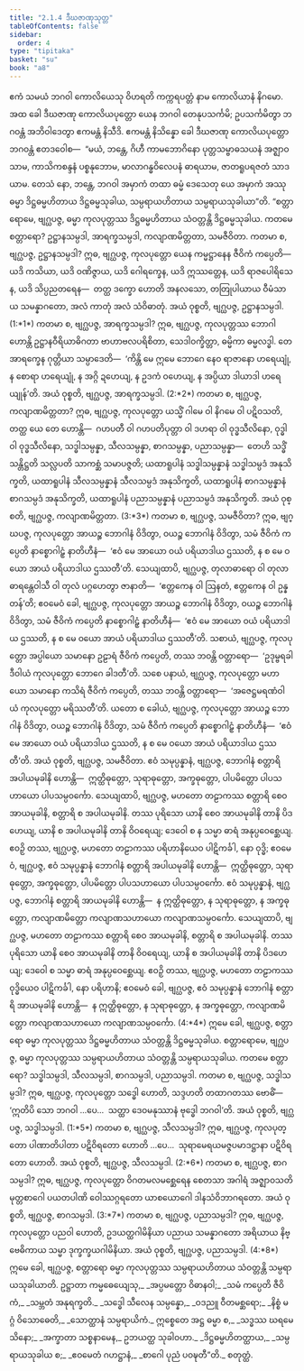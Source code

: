 ```yaml
---
title: "2.1.4 ဒီဃဇာဏုသုတ္တ"
tableOfContents: false
sidebar:
  order: 4
type: "tipitaka"
basket: "su"
book: "a8"
---
```



<DynamicBreadcrumb />

<Division number="54" book="a8" e="ch" v="17" p="107">

<Paragraph number="563" book="a8">
ဧကံ သမယံ ဘဂဝါ ကောလိယေသု ဝိဟရတိ ကက္ကရပတ္တံ နာမ ကောလိယာနံ နိဂမော. အထ ခေါ ဒီဃဇာဏု ကောလိယပုတ္တော ယေန ဘဂဝါ တေနုပသင်္ကမိ; ဥပသင်္ကမိတွာ ဘဂဝန္တံ အဘိဝါဒေတွာ ဧကမန္တံ နိသီဒိ. ဧကမန္တံ နိသိန္နော ခေါ ဒီဃဇာဏု ကောလိယပုတ္တော ဘဂဝန္တံ ဧတဒဝေါစ—  “မယံ, ဘန္တေ, ဂိဟီ ကာမဘောဂိနော ပုတ္တသမ္ဗာဓသယနံ အဇ္ဈာဝသာမ, ကာသိကစန္ဒနံ ပစ္စနုဘောမ, မာလာဂန္ဓဝိလေပနံ ဓာရယာမ, ဇာတရူပရဇတံ သာဒယာမ. တေသံ နော, ဘန္တေ, ဘဂဝါ အမှာကံ တထာ ဓမ္မံ ဒေသေတု ယေ အမှာကံ အဿု ဓမ္မာ ဒိဋ္ဌဓမ္မဟိတာယ ဒိဋ္ဌဓမ္မသုခါယ, သမ္ပရာယဟိတာယ သမ္ပရာယသုခါယာ”တိ.
</Paragraph>

<Paragraph number="564" book="a8">
“စတ္တာရောမေ, ဗျဂ္ဃပဇ္ဇ, ဓမ္မာ ကုလပုတ္တဿ ဒိဋ္ဌဓမ္မဟိတာယ သံဝတ္တန္တိ ဒိဋ္ဌဓမ္မသုခါယ. ကတမေ စတ္တာရော? ဥဋ္ဌာနသမ္ပဒါ, အာရက္ခသမ္ပဒါ, ကလျာဏမိတ္တတာ, သမဇီဝိတာ. ကတမာ စ, ဗျဂ္ဃပဇ္ဇ, ဥဋ္ဌာနသမ္ပဒါ? ဣဓ, ဗျဂ္ဃပဇ္ဇ, ကုလပုတ္တော ယေန ကမ္မဋ္ဌာနေန ဇီဝိကံ ကပ္ပေတိ—  ယဒိ ကသိယာ, ယဒိ ဝဏိဇ္ဇာယ, ယဒိ ဂေါရက္ခေန, ယဒိ ဣဿတ္တေန, ယဒိ ရာဇပေါရိသေန, ယဒိ သိပ္ပညတရေန—  တတ္ထ ဒက္ခော ဟောတိ အနလသော, တတြုပါယာယ ဝီမံသာယ သမန္နာဂတော, အလံ ကာတုံ အလံ သံဝိဓာတုံ. အယံ ဝုစ္စတိ, ဗျဂ္ဃပဇ္ဇ, ဥဋ္ဌာနသမ္ပဒါ. (1:*1*)
</Paragraph>

<Paragraph number="565" book="a8">
ကတမာ စ, ဗျဂ္ဃပဇ္ဇ, အာရက္ခသမ္ပဒါ? ဣဓ, ဗျဂ္ဃပဇ္ဇ, ကုလပုတ္တဿ ဘောဂါ ဟောန္တိ ဥဋ္ဌာနဝီရိယာဓိဂတာ ဗာဟာဗလပရိစိတာ, သေဒါဝက္ခိတ္တာ, ဓမ္မိကာ ဓမ္မလဒ္ဓါ. တေ အာရက္ခေန ဂုတ္တိယာ သမ္ပာဒေတိ—  ‘ကိန္တိ မေ ဣမေ ဘောဂေ နေဝ ရာဇာနော ဟရေယျုံ, န စောရာ ဟရေယျုံ, န အဂ္ဂိ ဍဟေယျ, န ဥဒကံ ဝဟေယျ, န အပ္ပိယာ ဒါယာဒါ ဟရေယျုန်’တိ. အယံ ဝုစ္စတိ, ဗျဂ္ဃပဇ္ဇ, အာရက္ခသမ္ပဒါ. (2:*2*)
</Paragraph>

<Paragraph number="566" book="a8">
ကတမာ စ, ဗျဂ္ဃပဇ္ဇ, ကလျာဏမိတ္တတာ? ဣဓ, ဗျဂ္ဃပဇ္ဇ, ကုလပုတ္တော ယသ္မိံ ဂါမေ ဝါ နိဂမေ ဝါ ပဋိဝသတိ, တတ္ထ ယေ တေ ဟောန္တိ—  ဂဟပတီ ဝါ ဂဟပတိပုတ္တာ ဝါ ဒဟရာ ဝါ ဝုဒ္ဓသီလိနော, ဝုဒ္ဓါ ဝါ ဝုဒ္ဓသီလိနော, သဒ္ဓါသမ္ပန္နာ, သီလသမ္ပန္နာ, စာဂသမ္ပန္နာ, ပညာသမ္ပန္နာ—  တေဟိ သဒ္ဓိံ သန္တိဋ္ဌတိ သလ္လပတိ သာကစ္ဆံ သမာပဇ္ဇတိ; ယထာရူပါနံ သဒ္ဓါသမ္ပန္နာနံ သဒ္ဓါသမ္ပဒံ အနုသိက္ခတိ, ယထာရူပါနံ သီလသမ္ပန္နာနံ သီလသမ္ပဒံ အနုသိက္ခတိ, ယထာရူပါနံ စာဂသမ္ပန္နာနံ စာဂသမ္ပဒံ အနုသိက္ခတိ, ယထာရူပါနံ ပညာသမ္ပန္နာနံ ပညာသမ္ပဒံ အနုသိက္ခတိ. အယံ ဝုစ္စတိ, ဗျဂ္ဃပဇ္ဇ, ကလျာဏမိတ္တတာ. (3:*3*)
</Paragraph>

<Paragraph number="567" book="a8">
ကတမာ စ, ဗျဂ္ဃပဇ္ဇ, သမဇီဝိတာ? ဣဓ, ဗျဂ္ဃပဇ္ဇ, ကုလပုတ္တော အာယဉ္စ ဘောဂါနံ ဝိဒိတွာ, ဝယဉ္စ ဘောဂါနံ ဝိဒိတွာ, သမံ ဇီဝိကံ ကပ္ပေတိ နာစ္စောဂါဠှံ နာတိဟီနံ—  ‘ဧဝံ မေ အာယော ဝယံ ပရိယာဒါယ ဌဿတိ, န စ မေ ဝယော အာယံ ပရိယာဒါယ ဌဿတီ’တိ. သေယျထာပိ, ဗျဂ္ဃပဇ္ဇ, တုလာဓာရော ဝါ တုလာဓာရန္တေဝါသီ ဝါ တုလံ ပဂ္ဂဟေတွာ ဇာနာတိ—  ‘ဧတ္တကေန ဝါ ဩနတံ, ဧတ္တကေန ဝါ ဥန္နတန်’တိ; ဧဝမေဝံ ခေါ, ဗျဂ္ဃပဇ္ဇ, ကုလပုတ္တော အာယဉ္စ ဘောဂါနံ ဝိဒိတွာ, ဝယဉ္စ ဘောဂါနံ ဝိဒိတွာ, သမံ ဇီဝိကံ ကပ္ပေတိ နာစ္စောဂါဠှံ နာတိဟီနံ—  ‘ဧဝံ မေ အာယော ဝယံ ပရိယာဒါယ ဌဿတိ, န စ မေ ဝယော အာယံ ပရိယာဒါယ ဌဿတီ’တိ. သစာယံ, ဗျဂ္ဃပဇ္ဇ, ကုလပုတ္တော အပ္ပါယော သမာနော ဥဠာရံ ဇီဝိကံ ကပ္ပေတိ, တဿ ဘဝန္တိ ဝတ္တာရော—  ‘ဥဒုမ္ဗရခါဒီဝါယံ ကုလပုတ္တော ဘောဂေ ခါဒတီ’တိ. သစေ ပနာယံ, ဗျဂ္ဃပဇ္ဇ, ကုလပုတ္တော မဟာယော သမာနော ကသိရံ ဇီဝိကံ ကပ္ပေတိ, တဿ ဘဝန္တိ ဝတ္တာရော—  ‘အဇေဋ္ဌမရဏံဝါယံ ကုလပုတ္တော မရိဿတီ’တိ. ယတော စ ခေါယံ, ဗျဂ္ဃပဇ္ဇ, ကုလပုတ္တော အာယဉ္စ ဘောဂါနံ ဝိဒိတွာ, ဝယဉ္စ ဘောဂါနံ ဝိဒိတွာ, သမံ ဇီဝိကံ ကပ္ပေတိ နာစ္စောဂါဠှံ နာတိဟီနံ—  ‘ဧဝံ မေ အာယော ဝယံ ပရိယာဒါယ ဌဿတိ, န စ မေ ဝယော အာယံ ပရိယာဒါယ ဌဿတီ’တိ. အယံ ဝုစ္စတိ, ဗျဂ္ဃပဇ္ဇ, သမဇီဝိတာ.
</Paragraph>

<Paragraph number="568" book="a8">
ဧဝံ သမုပ္ပန္နာနံ, ဗျဂ္ဃပဇ္ဇ, ဘောဂါနံ စတ္တာရိ အပါယမုခါနိ ဟောန္တိ—  ဣတ္ထိဓုတ္တော, သုရာဓုတ္တော, အက္ခဓုတ္တော, ပါပမိတ္တော ပါပသဟာယော ပါပသမ္ပဝင်္ကော. သေယျထာပိ, ဗျဂ္ဃပဇ္ဇ, မဟတော တဠာကဿ စတ္တာရိ စေဝ အာယမုခါနိ, စတ္တာရိ စ အပါယမုခါနိ. တဿ ပုရိသော ယာနိ စေဝ အာယမုခါနိ တာနိ ပိဒဟေယျ, ယာနိ စ အပါယမုခါနိ တာနိ ဝိဝရေယျ; ဒေဝေါ စ န သမ္မာ ဓာရံ အနုပ္ပဝေစ္ဆေယျ. ဧဝဉှိ တဿ, ဗျဂ္ဃပဇ္ဇ, မဟတော တဠာကဿ ပရိဟာနိယေဝ ပါဋိကင်္ခါ, နော ဝုဒ္ဓိ; ဧဝမေဝံ, ဗျဂ္ဃပဇ္ဇ, ဧဝံ သမုပ္ပန္နာနံ ဘောဂါနံ စတ္တာရိ အပါယမုခါနိ ဟောန္တိ—  ဣတ္ထိဓုတ္တော, သုရာဓုတ္တော, အက္ခဓုတ္တော, ပါပမိတ္တော ပါပသဟာယော ပါပသမ္ပဝင်္ကော.
</Paragraph>

<Paragraph number="569" book="a8">
ဧဝံ သမုပ္ပန္နာနံ, ဗျဂ္ဃပဇ္ဇ, ဘောဂါနံ စတ္တာရိ အာယမုခါနိ ဟောန္တိ—  န ဣတ္ထိဓုတ္တော, န သုရာဓုတ္တော, န အက္ခဓုတ္တော, ကလျာဏမိတ္တော ကလျာဏသဟာယော ကလျာဏသမ္ပဝင်္ကော. သေယျထာပိ, ဗျဂ္ဃပဇ္ဇ, မဟတော တဠာကဿ စတ္တာရိ စေဝ အာယမုခါနိ, စတ္တာရိ စ အပါယမုခါနိ. တဿ ပုရိသော ယာနိ စေဝ အာယမုခါနိ တာနိ ဝိဝရေယျ, ယာနိ စ အပါယမုခါနိ တာနိ ပိဒဟေယျ; ဒေဝေါ စ သမ္မာ ဓာရံ အနုပ္ပဝေစ္ဆေယျ. ဧဝဉှိ တဿ, ဗျဂ္ဃပဇ္ဇ, မဟတော တဠာကဿ ဝုဒ္ဓိယေဝ ပါဋိကင်္ခါ, နော ပရိဟာနိ; ဧဝမေဝံ ခေါ, ဗျဂ္ဃပဇ္ဇ, ဧဝံ သမုပ္ပန္နာနံ ဘောဂါနံ စတ္တာရိ အာယမုခါနိ ဟောန္တိ—  န ဣတ္ထိဓုတ္တော, န သုရာဓုတ္တော, န အက္ခဓုတ္တော, ကလျာဏမိတ္တော ကလျာဏသဟာယော ကလျာဏသမ္ပဝင်္ကော. (4:*4*)
</Paragraph>

<Paragraph number="570" book="a8">
ဣမေ ခေါ, ဗျဂ္ဃပဇ္ဇ, စတ္တာရော ဓမ္မာ ကုလပုတ္တဿ ဒိဋ္ဌဓမ္မဟိတာယ သံဝတ္တန္တိ ဒိဋ္ဌဓမ္မသုခါယ.
</Paragraph>

<Paragraph number="571" book="a8">
စတ္တာရောမေ, ဗျဂ္ဃပဇ္ဇ, ဓမ္မာ ကုလပုတ္တဿ သမ္ပရာယဟိတာယ သံဝတ္တန္တိ သမ္ပရာယသုခါယ. ကတမေ စတ္တာရော? သဒ္ဓါသမ္ပဒါ, သီလသမ္ပဒါ, စာဂသမ္ပဒါ, ပညာသမ္ပဒါ.
</Paragraph>

<Paragraph number="572" book="a8">
ကတမာ စ, ဗျဂ္ဃပဇ္ဇ, သဒ္ဓါသမ္ပဒါ? ဣဓ, ဗျဂ္ဃပဇ္ဇ, ကုလပုတ္တော သဒ္ဓေါ ဟောတိ, သဒ္ဒဟတိ တထာဂတဿ ဗောဓိံ—  ‘ဣတိပိ သော ဘဂဝါ …ပေ…  သတ္ထာ ဒေဝမနုဿာနံ ဗုဒ္ဓေါ ဘဂဝါ’တိ. အယံ ဝုစ္စတိ, ဗျဂ္ဃပဇ္ဇ, သဒ္ဓါသမ္ပဒါ. (1:*5*)
</Paragraph>

<Paragraph number="573" book="a8">
ကတမာ စ, ဗျဂ္ဃပဇ္ဇ, သီလသမ္ပဒါ? ဣဓ, ဗျဂ္ဃပဇ္ဇ, ကုလပုတ္တော ပါဏာတိပါတာ ပဋိဝိရတော ဟောတိ …ပေ…  သုရာမေရယမဇ္ဇပမာဒဋ္ဌာနာ ပဋိဝိရတော ဟောတိ. အယံ ဝုစ္စတိ, ဗျဂ္ဃပဇ္ဇ, သီလသမ္ပဒါ. (2:*6*)
</Paragraph>

<Paragraph number="574" book="a8">
ကတမာ စ, ဗျဂ္ဃပဇ္ဇ, စာဂသမ္ပဒါ? ဣဓ, ဗျဂ္ဃပဇ္ဇ, ကုလပုတ္တော ဝိဂတမလမစ္ဆေရေန စေတသာ အဂါရံ အဇ္ဈာဝသတိ မုတ္တစာဂေါ ပယတပါဏိ ဝေါဿဂ္ဂရတော ယာစယောဂေါ ဒါနသံဝိဘာဂရတော. အယံ ဝုစ္စတိ, ဗျဂ္ဃပဇ္ဇ, စာဂသမ္ပဒါ. (3:*7*)
</Paragraph>

<Paragraph number="575" book="a8">
ကတမာ စ, ဗျဂ္ဃပဇ္ဇ, ပညာသမ္ပဒါ? ဣဓ, ဗျဂ္ဃပဇ္ဇ, ကုလပုတ္တော ပညဝါ ဟောတိ, ဥဒယတ္ထဂါမိနိယာ ပညာယ သမန္နာဂတော အရိယာယ နိဗ္ဗေဓိကာယ သမ္မာ ဒုက္ခက္ခယဂါမိနိယာ. အယံ ဝုစ္စတိ, ဗျဂ္ဃပဇ္ဇ, ပညာသမ္ပဒါ. (4:*8*)
</Paragraph>

<Paragraph number="576" book="a8">
ဣမေ ခေါ, ဗျဂ္ဃပဇ္ဇ, စတ္တာရော ဓမ္မာ ကုလပုတ္တဿ သမ္ပရာယဟိတာယ သံဝတ္တန္တိ သမ္ပရာယသုခါယာတိ.
</Paragraph>

<Paragraph number="577" type="verses" book="a8">
ဥဋ္ဌာတာ ကမ္မဓေယျေသု,_  
_အပ္ပမတ္တော ဝိဓာနဝါ;_  
_သမံ ကပ္ပေတိ ဇီဝိကံ,_  
_သမ္ဘတံ အနုရက္ခတိ._  

</Paragraph>

<Paragraph number="578" type="verses" book="a8">
_သဒ္ဓေါ သီလေန သမ္ပန္နော,_  
_ဝဒညူ ဝီတမစ္ဆရော;_  
_နိစ္စံ မဂ္ဂံ ဝိသောဓေတိ,_  
_သောတ္ထာနံ သမ္ပရာယိကံ._  

</Paragraph>

<Paragraph number="579" book="a8">
ဣစ္စေတေ အဋ္ဌ ဓမ္မာ စ,_  
_သဒ္ဓဿ ဃရမေသိနော;_  
_အက္ခာတာ သစ္စနာမေန,_  
ဥဘယတ္ထ သုခါဝဟာ._  

</Paragraph>

<Paragraph number="580" type="verses" book="a8">
_ဒိဋ္ဌဓမ္မဟိတတ္ထာယ,_  
_သမ္ပရာယသုခါယ စ;_  
_ဧဝမေတံ ဂဟဋ္ဌာနံ,_  
_စာဂေါ ပုညံ ပဝဍ္ဎတီ”တိ._  


</Paragraph>
</Division>

<Paragraph number="581" type="center" book="a8">
စတုတ္ထံ.
</Paragraph>